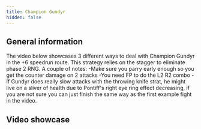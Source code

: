 ```yaml
---
title: Champion Gundyr
hidden: false
---
```



## General information

The video below showcases 3 different ways to deal with Champion Gundyr in the +6 speedrun route.
This strategy relies on the stagger to eliminate phase 2 RNG.
A couple of notes:
-Make sure you parry early enough so you get the counter damage on 2 attacks
-You need FP to do the L2 R2 combo
-If Gundyr does really slow attacks with the throwing knife strat, he might live on a sliver of health due to Pontiff's right eye ring effect decreasing, if you are not sure you can just finish the same way as the first example fight in the video.

## Video showcase

<YouTube id="https://www.youtube.com/watch?v=9aUERzBd-SU" />
